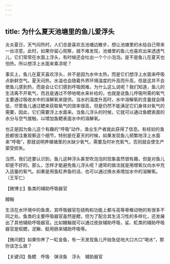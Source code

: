 ```yaml
---
---
---
```

title: 为什么夏天池塘里的鱼儿爱浮头
---




炎炎夏日，天气闷热时，人们总是喜欢去池塘边散步，想让池塘里的水给自己带来一丝凉意。此时，如果你留心观察，就不难发现，池塘里的鱼儿也喜欢出来透透气儿，它们常常在水面上浮头，有时候还会吐出一个个小泡泡。是不是鱼儿在夏天也怕热，所以想浮上水面来乘凉呢？

事实上，鱼儿在夏天喜欢浮头，并不是因为水中太热，而是它们想浮上水面来呼吸点新鲜空气。夏天闷热，水温也会随着外界环境温度的升高而升高，但是这并不会使鱼儿感到热，而是会让它们感到呼吸困难。为什么这么说呢？我们知道，鱼儿的生活离不开氧气，而且是通过不停地喝水来补给的，也就是说鱼儿呼吸所需的氧气主要通过吸收水中的溶解氧来提供。当水的温度升高时，水中溶解氧的含量就会降低，尽管鱼儿通过鳃来获取氧气的效率很高，但是仍然不能满足它们身体对氧气的需要，因此，它们需要浮上水面来。当鱼儿浮头的时候，它就可以通过鱼鳃表面的水分与空气接触，以增加鱼鳃表面水中的溶解氧。



也正是因为鱼儿这个有趣的“呼吸”动作，渔业生产者就此获得了信息。有经验的渔民都很注重观察这个细节，特别是在夏天的时候，如果发现鱼儿频繁地浮上水面来“呼吸”，那就说明养殖塘里的水缺少氧气，需要及时补充氧气，否则就会使生产蒙受损失。

当然，我们还要认识到，鱼儿这种浮头甚至吹泡泡的现象虽然很有趣，但是对鱼儿却是不好的。那么，怎样才能避免鱼儿浮头呢？通常的做法就是用增氧仪向水中充入适量的氧气。如果是用鱼缸养鱼的话，也可以通过换水来增加水中的溶解氧。（王军仁）





【微博士】鱼类的辅助呼吸器官

鳗鲡



生活在水环境中的鱼类，其呼吸器官在结构和功能上都与高等脊椎动物的有很多不同之处。鱼类的主要呼吸器官虽然是鳃，但为了配合其生活习性的多样化，还发展出了其他辅助呼吸器官。比如鳗鲡就可以通过皮肤辅助呼吸，鲨、魟类的辅助呼吸器官是假鳃，泥鳅、鲶用肠来辅助呼吸等。

【微问题】如果你养了一缸金鱼，有一天发现鱼儿开始急促地大口大口“喝水”，那你该怎么做？

【关键词】鱼鳃　呼吸　弹涂鱼　浮头　辅助器官